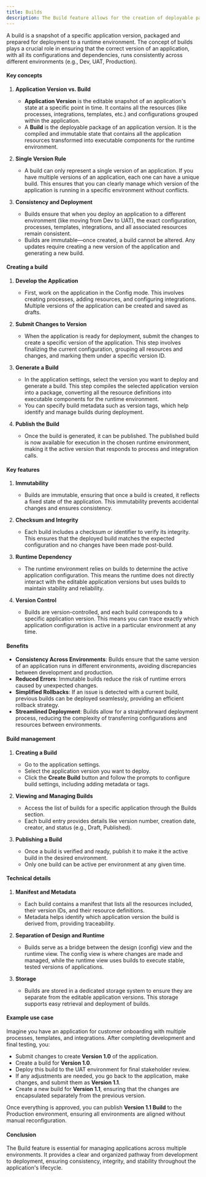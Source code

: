 ```yaml
---
title: Builds
description: The Build feature allows for the creation of deployable packages of an application, encapsulating all its resources into a single unit.
---
```


 A build is a snapshot of a specific application version, packaged and prepared for deployment to a runtime environment. The concept of builds plays a crucial role in ensuring that the correct version of an application, with all its configurations and dependencies, runs consistently across different environments (e.g., Dev, UAT, Production).


#### Key concepts

1. **Application Version vs. Build**
   - **Application Version** is the editable snapshot of an application's state at a specific point in time. It contains all the resources (like processes, integrations, templates, etc.) and configurations grouped within the application.
   - A **Build** is the deployable package of an application version. It is the compiled and immutable state that contains all the application resources transformed into executable components for the runtime environment.

2. **Single Version Rule**
   - A build can only represent a single version of an application. If you have multiple versions of an application, each one can have a unique build. This ensures that you can clearly manage which version of the application is running in a specific environment without conflicts.

3. **Consistency and Deployment**
   - Builds ensure that when you deploy an application to a different environment (like moving from Dev to UAT), the exact configuration, processes, templates, integrations, and all associated resources remain consistent.
   - Builds are immutable—once created, a build cannot be altered. Any updates require creating a new version of the application and generating a new build.

#### Creating a build

1. **Develop the Application**
   - First, work on the application in the Config mode. This involves creating processes, adding resources, and configuring integrations. Multiple versions of the application can be created and saved as drafts.

2. **Submit Changes to Version**
   - When the application is ready for deployment, submit the changes to create a specific version of the application. This step involves finalizing the current configuration, grouping all resources and changes, and marking them under a specific version ID.

3. **Generate a Build**
   - In the application settings, select the version you want to deploy and generate a build. This step compiles the selected application version into a package, converting all the resource definitions into executable components for the runtime environment.
   - You can specify build metadata such as version tags, which help identify and manage builds during deployment.

4. **Publish the Build**
   - Once the build is generated, it can be published. The published build is now available for execution in the chosen runtime environment, making it the active version that responds to process and integration calls.

#### Key features

1. **Immutability**
   - Builds are immutable, ensuring that once a build is created, it reflects a fixed state of the application. This immutability prevents accidental changes and ensures consistency.

2. **Checksum and Integrity**
   - Each build includes a checksum or identifier to verify its integrity. This ensures that the deployed build matches the expected configuration and no changes have been made post-build.

3. **Runtime Dependency**
   - The runtime environment relies on builds to determine the active application configuration. This means the runtime does not directly interact with the editable application versions but uses builds to maintain stability and reliability.

4. **Version Control**
   - Builds are version-controlled, and each build corresponds to a specific application version. This means you can trace exactly which application configuration is active in a particular environment at any time.

#### Benefits

- **Consistency Across Environments**: Builds ensure that the same version of an application runs in different environments, avoiding discrepancies between development and production.
- **Reduced Errors**: Immutable builds reduce the risk of runtime errors caused by unexpected changes.
- **Simplified Rollbacks**: If an issue is detected with a current build, previous builds can be deployed seamlessly, providing an efficient rollback strategy.
- **Streamlined Deployment**: Builds allow for a straightforward deployment process, reducing the complexity of transferring configurations and resources between environments.

#### Build management

1. **Creating a Build**
   - Go to the application settings.
   - Select the application version you want to deploy.
   - Click the **Create Build** button and follow the prompts to configure build settings, including adding metadata or tags.

2. **Viewing and Managing Builds**
   - Access the list of builds for a specific application through the Builds section.
   - Each build entry provides details like version number, creation date, creator, and status (e.g., Draft, Published).

3. **Publishing a Build**
   - Once a build is verified and ready, publish it to make it the active build in the desired environment.
   - Only one build can be active per environment at any given time.

#### Technical details

1. **Manifest and Metadata**
   - Each build contains a manifest that lists all the resources included, their version IDs, and their resource definitions.
   - Metadata helps identify which application version the build is derived from, providing traceability.

2. **Separation of Design and Runtime**
   - Builds serve as a bridge between the design (config) view and the runtime view. The config view is where changes are made and managed, while the runtime view uses builds to execute stable, tested versions of applications.

3. **Storage**
   - Builds are stored in a dedicated storage system to ensure they are separate from the editable application versions. This storage supports easy retrieval and deployment of builds.

#### Example use case

Imagine you have an application for customer onboarding with multiple processes, templates, and integrations. After completing development and final testing, you:
- Submit changes to create **Version 1.0** of the application.
- Create a build for **Version 1.0**.
- Deploy this build to the UAT environment for final stakeholder review.
- If any adjustments are needed, you go back to the application, make changes, and submit them as **Version 1.1**.
- Create a new build for **Version 1.1**, ensuring that the changes are encapsulated separately from the previous version.

Once everything is approved, you can publish **Version 1.1 Build** to the Production environment, ensuring all environments are aligned without manual reconfiguration.

#### Conclusion

The Build feature is essential for managing applications across multiple environments. It provides a clear and organized pathway from development to deployment, ensuring consistency, integrity, and stability throughout the application's lifecycle.
